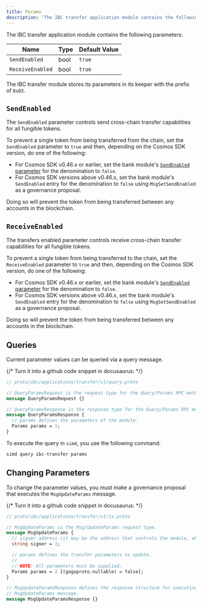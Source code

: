 ```yaml
---
title: Params
description: 'The IBC transfer application module contains the following parameters:'
---
```

The IBC transfer application module contains the following parameters:

| Name             | Type | Default Value |
| ---------------- | ---- | ------------- |
| `SendEnabled`    | bool | `true`        |
| `ReceiveEnabled` | bool | `true`        |

The IBC transfer module stores its parameters in its keeper with the prefix of `0x03`.

## `SendEnabled`

The `SendEnabled` parameter controls send cross-chain transfer capabilities for all fungible tokens.

To prevent a single token from being transferred from the chain, set the `SendEnabled` parameter to `true` and then, depending on the Cosmos SDK version, do one of the following:

* For Cosmos SDK v0.46.x or earlier, set the bank module's [`SendEnabled` parameter](https://github.com/cosmos/cosmos-sdk/blob/release/v0.46.x/x/bank/spec/05_params.md#sendenabled) for the denomination to `false`.
* For Cosmos SDK versions above v0.46.x, set the bank module's `SendEnabled` entry for the denomination to `false` using `MsgSetSendEnabled` as a governance proposal.

<Warning>
Doing so will prevent the token from being transferred between any accounts in the blockchain.
</Warning>

## `ReceiveEnabled`

The transfers enabled parameter controls receive cross-chain transfer capabilities for all fungible tokens.

To prevent a single token from being transferred to the chain, set the `ReceiveEnabled` parameter to `true` and then, depending on the Cosmos SDK version, do one of the following:

* For Cosmos SDK v0.46.x or earlier, set the bank module's [`SendEnabled` parameter](https://github.com/cosmos/cosmos-sdk/blob/release/v0.46.x/x/bank/spec/05_params.md#sendenabled) for the denomination to `false`.
* For Cosmos SDK versions above v0.46.x, set the bank module's `SendEnabled` entry for the denomination to `false` using `MsgSetSendEnabled` as a governance proposal.

<Warning>
Doing so will prevent the token from being transferred between any accounts in the blockchain.
</Warning>

## Queries

Current parameter values can be queried via a query message.

{/* Turn it into a github code snippet in docusaurus: */}

```protobuf
// proto/ibc/applications/transfer/v1/query.proto

// QueryParamsRequest is the request type for the Query/Params RPC method.
message QueryParamsRequest {}

// QueryParamsResponse is the response type for the Query/Params RPC method.
message QueryParamsResponse {
  // params defines the parameters of the module.
  Params params = 1;
}
```

To execute the query in `simd`, you use the following command:

```bash
simd query ibc-transfer params
```

## Changing Parameters

To change the parameter values, you must make a governance proposal that executes the `MsgUpdateParams` message.

{/* Turn it into a github code snippet in docusaurus: */}

```protobuf expandable
// proto/ibc/applications/transfer/v1/tx.proto

// MsgUpdateParams is the Msg/UpdateParams request type.
message MsgUpdateParams {
  // signer address (it may be the address that controls the module, which defaults to x/gov unless overwritten).
  string signer = 1;

  // params defines the transfer parameters to update.
  //
  // NOTE: All parameters must be supplied.
  Params params = 2 [(gogoproto.nullable) = false];
}

// MsgUpdateParamsResponse defines the response structure for executing a
// MsgUpdateParams message.
message MsgUpdateParamsResponse {}
```
